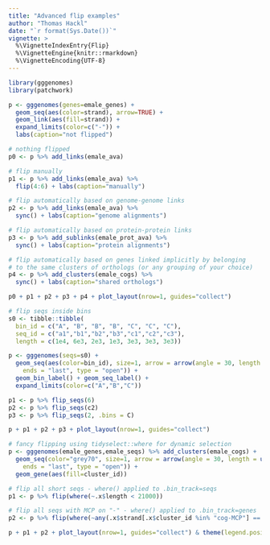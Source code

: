 ```yaml
---
title: "Advanced flip examples"
author: "Thomas Hackl"
date: "`r format(Sys.Date())`"
vignette: >
  %\VignetteIndexEntry{Flip}
  %\VignetteEngine{knitr::rmarkdown}
  %\VignetteEncoding{UTF-8}
---
```


``` r
library(gggenomes)
library(patchwork)
```

``` r
p <- gggenomes(genes=emale_genes) +
  geom_seq(aes(color=strand), arrow=TRUE) +
  geom_link(aes(fill=strand)) +
  expand_limits(color=c("-")) +
  labs(caption="not flipped")

# nothing flipped
p0 <- p %>% add_links(emale_ava)

# flip manually
p1 <- p %>% add_links(emale_ava) %>%
  flip(4:6) + labs(caption="manually")

# flip automatically based on genome-genome links
p2 <- p %>% add_links(emale_ava) %>%
  sync() + labs(caption="genome alignments")

# flip automatically based on protein-protein links
p3 <- p %>% add_sublinks(emale_prot_ava) %>%
  sync() + labs(caption="protein alignments")

# flip automatically based on genes linked implicitly by belonging
# to the same clusters of orthologs (or any grouping of your choice)
p4 <- p %>% add_clusters(emale_cogs) %>%
  sync() + labs(caption="shared orthologs")

p0 + p1 + p2 + p3 + p4 + plot_layout(nrow=1, guides="collect")
```

``` r
# flip seqs inside bins
s0 <- tibble::tibble(
  bin_id = c("A", "B", "B", "B", "C", "C", "C"),
  seq_id = c("a1","b1","b2","b3","c1","c2","c3"),
  length = c(1e4, 6e3, 2e3, 1e3, 3e3, 3e3, 3e3))

p <- gggenomes(seqs=s0) +
  geom_seq(aes(color=bin_id), size=1, arrow = arrow(angle = 30, length = unit(10, "pt"),
    ends = "last", type = "open")) +
  geom_bin_label() + geom_seq_label() +
  expand_limits(color=c("A","B","C"))

p1 <- p %>% flip_seqs(6)
p2 <- p %>% flip_seqs(c2)
p3 <- p %>% flip_seqs(2, .bins = C)

p + p1 + p2 + p3 + plot_layout(nrow=1, guides="collect")
```

``` r
# fancy flipping using tidyselect::where for dynamic selection
p <- gggenomes(emale_genes,emale_seqs) %>% add_clusters(emale_cogs) +
  geom_seq(color="grey70", size=1, arrow = arrow(angle = 30, length = unit(15, "pt"),
    ends = "last", type = "open")) +
  geom_gene(aes(fill=cluster_id))

# flip all short seqs - where() applied to .bin_track=seqs
p1 <- p %>% flip(where(~.x$length < 21000))

# flip all seqs with MCP on "-" - where() applied to .bin_track=genes
p2 <- p %>% flip(where(~any(.x$strand[.x$cluster_id %in% "cog-MCP"] == "-")), .bin_track=genes)

p + p1 + p2 + plot_layout(nrow=1, guides="collect") & theme(legend.position = "bottom")
```